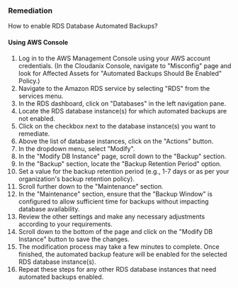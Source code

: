 ### Remediation

How to enable RDS Database Automated Backups?

#### Using AWS Console

1. Log in to the AWS Management Console using your AWS account credentials.
    (In the Cloudanix Console, navigate to "Misconfig" page and look for Affected Assets for "Automated Backups Should Be Enabled" Policy.)
2. Navigate to the Amazon RDS service by selecting "RDS" from the services menu.
3. In the RDS dashboard, click on "Databases" in the left navigation pane.
4. Locate the RDS database instance(s) for which automated backups are not enabled.
5. Click on the checkbox next to the database instance(s) you want to remediate.
6. Above the list of database instances, click on the "Actions" button.
7. In the dropdown menu, select "Modify".
8. In the "Modify DB Instance" page, scroll down to the "Backup" section.
9. In the "Backup" section, locate the "Backup Retention Period" option.
10. Set a value for the backup retention period (e.g., 1-7 days or as per your organization's backup retention policy).
11. Scroll further down to the "Maintenance" section.
12. In the "Maintenance" section, ensure that the "Backup Window" is configured to allow sufficient time for backups without impacting database availability.
13. Review the other settings and make any necessary adjustments according to your requirements.
14. Scroll down to the bottom of the page and click on the "Modify DB Instance" button to save the changes.
15. The modification process may take a few minutes to complete. Once finished, the automated backup feature will be enabled for the selected RDS database instance(s).
16. Repeat these steps for any other RDS database instances that need automated backups enabled.
